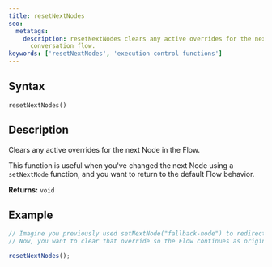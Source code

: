 ```yaml
---
title: resetNextNodes
seo:
  metatags:
    description: resetNextNodes clears any active overrides for the next Node in the
      conversation flow.
keywords: ['resetNextNodes', 'execution control functions']
---
```


## Syntax

`resetNextNodes()`

## Description

Clears any active overrides for the next Node in the Flow.  

This function is useful when you've changed the next Node using a `setNextNode` function, and you want to return to the default Flow behavior.

**Returns:** `void`

## Example

```js
// Imagine you previously used setNextNode("fallback-node") to redirect the Flow.
// Now, you want to clear that override so the Flow continues as originally defined.

resetNextNodes();
```